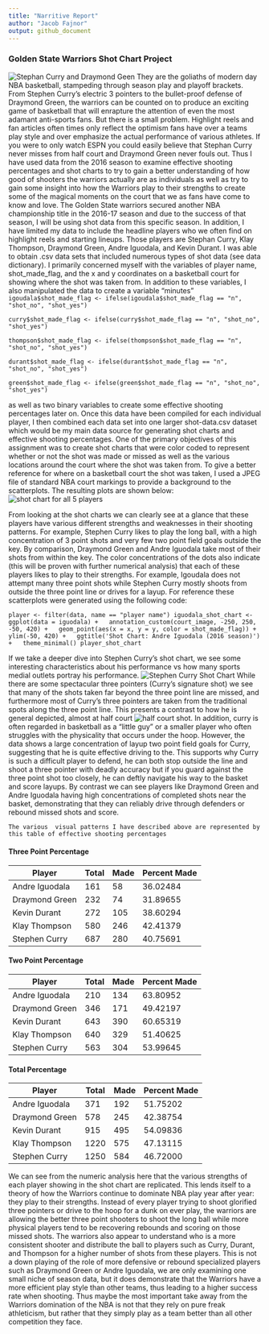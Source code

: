 ```yaml
---
title: "Narritive Report"
author: "Jacob Fajnor"
output: github_document
---
```


### Golden State Warriors Shot Chart Project
![Stephan Curry and Draymond Geen](../images/warriorstitle.jpg)	
	They are the goliaths of modern day NBA basketball, stampeding through season play and playoff brackets. From Stephen Curry's electric 3 pointers to the bullet-proof defense of Draymond Green, the warriors can be counted on to produce an exciting game of basketball that will enrapture the attention of even the most adamant anti-sports fans. But there is a small problem. Highlight reels and fan articles often times only reflect the optimism fans have over a teams play style and over emphasize the actual performance of various athletes. If you were to only watch ESPN you could easily believe that Stephan Curry never misses from half court and Draymond Green never fouls out. Thus I have used data from the 2016 season to examine effective shooting percentages and shot charts to try to gain a better understanding of how good of shooters the warriors actually are as individuals as well as try to gain some insight into how the Warriors play to their strengths to create some of the magical moments on the court that we as fans have come to know and love. 
	The Golden State warriors secured another NBA championship title in the 2016-17 season and due to the success of that season, I will be using shot data from this specific season. In addition, I have limited my data to include the headline players who we often find on highlight reels and starting lineups. Those players are Stephan Curry, Klay Thompson, Draymond Green, Andre Iguodala, and Kevin Durant. I was able to obtain .csv data sets that included numerous types of shot data (see data dictionary). I primarily concerned myself with the variables of player name, shot_made_flag, and the x and y coordinates on a basketball court for showing where the shot was taken from. In addition to these variables, I also manipulated the data to create a variable "minutes" 
`igoudala$shot_made_flag <- ifelse(igoudala$shot_made_flag == "n", "shot_no", "shot_yes")`

`curry$shot_made_flag <- ifelse(curry$shot_made_flag == "n", "shot_no", "shot_yes")`

`thompson$shot_made_flag <- ifelse(thompson$shot_made_flag == "n", "shot_no", "shot_yes")`

`durant$shot_made_flag <- ifelse(durant$shot_made_flag == "n", "shot_no", "shot_yes")`

`green$shot_made_flag <- ifelse(green$shot_made_flag == "n", "shot_no", "shot_yes")`

as well as two binary variables to create some effective shooting percentages later on. Once this data have been compiled for each individual player, I then combined each data set into one larger shot-data.csv dataset which would be my main data source for generating shot charts and effective shooting percentages. 
	One of the primary objectives of this assignment was to create shot charts that were color coded to represent whether or not the shot was made or missed as well as the various locations around the court where the shot was taken from.  To give a better reference for where on a basketball court the shot was taken, I used a JPEG file of standard NBA court markings to provide a background to the scatterplots. The resulting plots are shown below: 
![shot chart for all 5 players](../images/gsw-shotchart.png)
 
From looking at the shot charts we can clearly see at a glance that these players have various different strengths and weaknesses in their shooting patterns. For example, Stephen Curry likes to play the long ball, with a high concentration of 3 point shots and very few two point field goals outside the key. By comparison, Draymond Green and Andre Iguodala take most of their shots from within the key. The color concentrations of the dots also indicate (this will be proven with further numerical analysis) that each of these players likes to play to their strengths. For example, Igoudala does not attempt many three point shots while Stephen Curry mostly shoots from outside the three point line or drives for a layup. For reference these scatterplots were generated using the following code: 

`player <- filter(data, name == "player name")
iguodala_shot_chart <- ggplot(data = iguodala) +
  annotation_custom(court_image, -250, 250, -50, 420) +
  geom_point(aes(x = x, y = y, color = shot_made_flag)) +
  ylim(-50, 420) +
  ggtitle('Shot Chart: Andre Iguodala (2016 season)') +
  theme_minimal()
player_shot_chart`

If we take a deeper dive into Stephen Curry's shot chart, we see some interesting characteristics about his performance vs how many sports medial outlets portray his performance. 
![Stephen Curry Shot Chart](../images/stephan-curry-shot-chart.png)
While there are some spectacular three pointers (Curry's signature shot) we see that many of the shots taken far beyond the three point line are missed, and furthermore most of Curry's three pointers are taken from the traditional spots along the three point line. This presents a contrast to how he is general depicted, almost at half court 
![half court shot](../images/curryhalfcourt.jpg). In addition, curry is often regarded in basketball as a "little guy" or a smaller player who often struggles with the physicality that occurs under the hoop. However, the data shows a large concentration of layup two point field goals for Curry, suggesting that he is quite effective driving to the. This supports why Curry is such a difficult player to defend, he can both stop outside the line and shoot a three pointer with deadly accuracy but if you guard against the three point shot too closely, he can deftly navigate his way to the basket and score layups. By contrast we can see players like Draymond Green and Andre Iguodala having high concentrations of completed shots near the basket, demonstrating that they can reliably drive through defenders or rebound missed shots and score.

	The various  visual patterns I have described above are represented by this table of effective shooting percentages 
#### Three Point Percentage
Player | Total | Made | Percent Made
-------|-------|------|-------------
Andre Iguodala | 161 | 58 | 36.02484
Draymond Green | 232 | 74 | 31.89655
Kevin Durant | 272 | 105 | 38.60294
Klay Thompson | 580 | 246 | 42.41379
Stephen Curry | 687 | 280 | 40.75691

#### Two Point Percentage
Player | Total | Made | Percent Made
-------|-------|------|-------------
Andre Iguodala | 210 | 134 | 63.80952
Draymond Green | 346 | 171 | 49.42197
Kevin Durant | 643 | 390 | 60.65319
Klay Thompson | 640 | 329 | 51.40625
Stephen Curry | 563 | 304 | 53.99645

#### Total Percentage
Player | Total | Made | Percent Made
-------|-------|------|-------------
Andre Iguodala | 371 | 192 | 51.75202
Draymond Green | 578 | 245 | 42.38754
Kevin Durant | 915 | 495 | 54.09836
Klay Thompson | 1220 | 575 | 47.13115
Stephen Curry | 1250 | 584 | 46.72000

We can see from the  numeric analysis here that the various strengths of each player showing in the shot chart are replicated. This lends itself to a theory of how the Warriors continue to dominate NBA play year after year: they play to their strengths. Instead of every player trying to shoot glorified three pointers or drive to the hoop for a dunk on ever play, the warriors are allowing the better three point shooters to shoot the long ball while more physical players tend to be recovering rebounds and scoring on those missed shots. The warriors also appear to understand who is a more consistent shooter and distribute the ball to players such as Curry, Durant, and Thompson for a higher number of shots from these players. This is not a down playing of the role of more defensive or rebound specialized players such as Draymond Green or Andre Iguodala, we are only examining one small niche of season data, but it does demonstrate that the Warriors have a more efficient play style than other teams, thus leading to a higher success rate when shooting. Thus maybe the most important take away from the Warriors domination of the NBA is not that they rely on pure freak athleticism, but rather that they simply play as a team better than all other competition they face.
 
